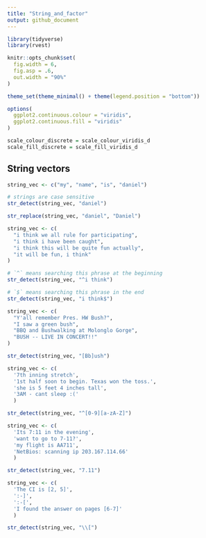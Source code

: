 ```yaml
---
title: "String_and_factor"
output: github_document
---
```


```r
library(tidyverse)
library(rvest)

knitr::opts_chunk$set(
  fig.width = 6,
  fig.asp = .6,
  out.width = "90%"
)

theme_set(theme_minimal() + theme(legend.position = "bottom"))

options(
  ggplot2.continuous.colour = "viridis",
  ggplot2.continuous.fill = "viridis"
)

scale_colour_discrete = scale_colour_viridis_d
scale_fill_discrete = scale_fill_viridis_d
```


## String vectors

```r
string_vec <- c("my", "name", "is", "daniel")

# strings are case sensitive
str_detect(string_vec, "daniel")
```

```r
str_replace(string_vec, "daniel", "Daniel")
```

```r
string_vec <- c(
  "i think we all rule for participating",
  "i think i have been caught",
  "i think this will be quite fun actually",
  "it will be fun, i think"
)

# `^` means searching this phrase at the beginning
str_detect(string_vec, "^i think")
```


```r
# `$` means searching this phrase in the end
str_detect(string_vec, "i think$")
```

```r
string_vec <- c(
  "Y'all remember Pres. HW Bush?",
  "I saw a green bush",
  "BBQ and Bushwalking at Molonglo Gorge",
  "BUSH -- LIVE IN CONCERT!!"
)

str_detect(string_vec, "[Bb]ush")
```

```r
string_vec <- c(
  '7th inning stretch',
  '1st half soon to begin. Texas won the toss.',
  'she is 5 feet 4 inches tall',
  '3AM - cant sleep :('
  )

str_detect(string_vec, "^[0-9][a-zA-Z]")
```

```r
string_vec <- c(
  'Its 7:11 in the evening',
  'want to go to 7-11?',
  'my flight is AA711',
  'NetBios: scanning ip 203.167.114.66'
  )

str_detect(string_vec, "7.11")
```

```r
string_vec <- c(
  'The CI is [2, 5]',
  ':-]',
  ':-[',
  'I found the answer on pages [6-7]'
  )

str_detect(string_vec, "\\[")
```

